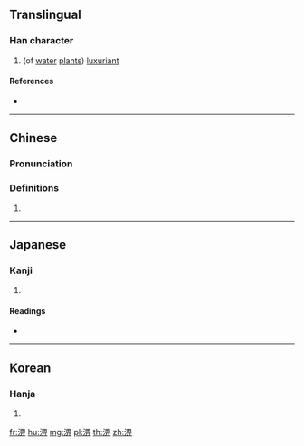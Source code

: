 {{character info/new}}
==Translingual==

===Han character===
{{Han char|rn=85|rad=水|as=08|sn=11|four=36121|canj=EWML|ids=⿰氵畀}}

# (of [[water]] [[plant]]s) [[luxuriant]]

====References====
* {{Han ref|kx=0630.130|dkj=17655|dj=1032.130|hdz=31649.050|uh=6DE0|ud=28128|bh=D5ED|bd=54765}}

----

==Chinese==
{{zh-forms}}

===Pronunciation===
{{zh-pron
|m=pì
|c=pei3
|mc=y
|oc=y
|ma=
|cat=a
}}

===Definitions===
{{zh-hanzi}}

# {{rfdef|lang=zh}}

----

==Japanese==

===Kanji===
{{ja-kanji|grade=|rs=水08}}

# {{defn|lang=ja|sort=水08}}

====Readings====
* {{ja-readings|on=[[ひ]] (hi), [[へい]] (hei), [[はい]] (hai)|kun=}}

----

==Korean==

===Hanja===
{{ko-hanja|hangeul=비|eumhun=|rv=bi|mr=pi|y=pi}}

# {{defn|lang=ko|sort=水08}}

[[fr:淠]]
[[hu:淠]]
[[mg:淠]]
[[pl:淠]]
[[th:淠]]
[[zh:淠]]